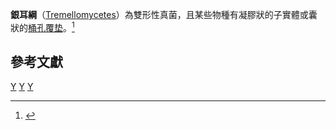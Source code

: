 {{Automatic taxobox
| taxon = Tremellomycetes
| authority = Dowell, 2001
| subdivision_ranks = 目
| subdivision =
[[Cystofilobasidiales|Cystofilobasidiales]]<br />
[[线黑粉菌目|线黑粉菌目]] Filobasidiales<br />
[[銀耳目|銀耳目]] Tremellales
}}

'''銀耳綱'''（[[Tremellomycetes|Tremellomycetes]]）為雙形性真菌，且某些物種有凝膠狀的子實體或囊狀的[[桶孔覆垫|桶孔覆垫]]。<ref>{{cite journal | author=Hibbett, D.S., ''et al.'' | title=A higher level phylogenetic classification of the ''Fungi''| journal=Mycol. Res. | volume=111 | issue=5 | pages=509–547 | doi=10.1016/j.mycres.2007.03.004|date=March 2007}}</ref>

== 參考文獻 ==
{{reflist}}
{{Taxonbar|from=Q133144}}

[[Category:傘菌亞門|Y]]
[[Category:銀耳綱|Y]]
[[Category:2001年描述的分类群|Y]]